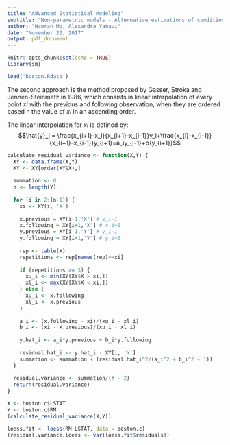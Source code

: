 ```yaml
---
title: "Advanced Statistical Modeling"
subtitle: "Non-parametric models - Alternative estimations of conditional variance"
author: "Haoran Mo, Alexandra Yamaui"
date: "November 22, 2017"
output: pdf_document
---
```


```r
knitr::opts_chunk$set(echo = TRUE)
library(sm)
```

```r
load('boston.Rdata')
```

The second approach is the method proposed by Gasser, Stroka and Jennen-Steinmetz in 1986, which consists in linear interpolation of every point $xi$ with the previous and following observation, when they are ordered based n the value of $xi$ in an ascending order.

The linear interpolation for $xi$ is defined by:
$$\hat{y}_i = \frac{x_{i+1}-x_i}{x_{i+1}-x_{i-1}}y_i+\frac{x_{i}-x_{i-1}}{x_{i+1}-x_{i-1}}y_{i+1}=a_iy_{i-1}+b{y_{i+1}}$$

```r
calculate_residual_variance <- function(X,Y) {
  XY <- data.frame(X,Y)
  XY <- XY[order(XY$X),]
  
  summation <- 0
  n <- length(Y)
  
  for (i in 2:(n-1)) {
    xi <- XY[i, 'X']
    
    x.previous = XY[i-1,'X'] # x_i-1
    x.following = XY[i+1,'X'] # x_i+1
    y.previous = XY[i-1,'Y'] # y_i-1
    y.following = XY[i+1,'Y'] # y_i+1
    
    rep <- table(X)
    repetitions <- rep[names(rep)==xi]
    
    if (repetitions >= 3) {
      xu_i <- min(XY[XY$X > xi,])
      xl_i <- max(XY[XY$X < xi,])
    } else {
      xu_i <- x.following
      xl_i <- x.previous
    }
    
    a_i <- (x.following - xi)/(xu_i - xl_i)
    b_i <- (xi - x.previous)/(xu_i - xl_i)
    
    y.hat_i <- a_i*y.previous + b_i*y.following
    
    residual.hat_i <- y.hat_i - XY[i, 'Y']
    summation <- summation + (residual.hat_i^2/(a_i^2 + b_i^2 + 1))
  }
  
  residual.variance <- summation/(n - 2)
  return(residual.variance)
}

X <- boston.c$LSTAT
Y <- boston.c$RM
(calculate_residual_variance(X,Y))

loess.fit <- loess(RM~LSTAT, data = boston.c)
(residual.variance.loess <- var(loess.fit$residuals))

```